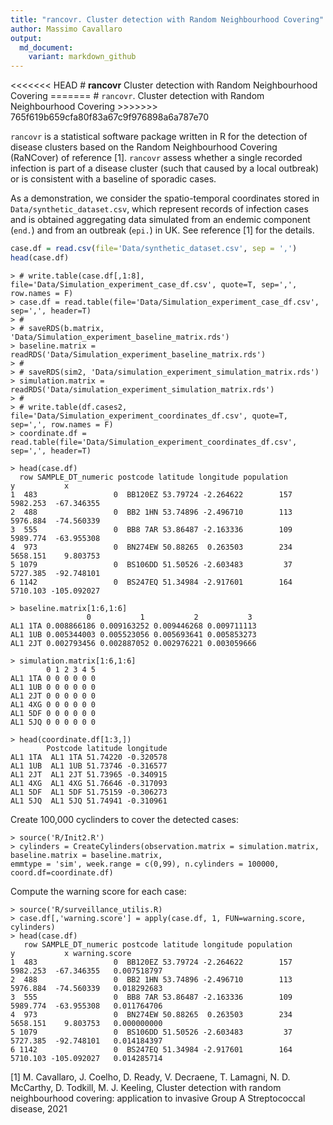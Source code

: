 ```yaml
---
title: "rancovr. Cluster detection with Random Neighbourhood Covering"
author: Massimo Cavallaro
output:
  md_document:
    variant: markdown_github
---
```


<<<<<<< HEAD
# **rancovr** Cluster detection with Random Neighbourhood Covering
=======
# `rancovr`. Cluster detection with Random Neighbourhood Covering
>>>>>>> 765f619b659cfa80f83a67c9f976898a6a787e70

`rancovr` is a statistical software package written in R for the detection of disease clusters
based on the  Random Neighbourhood Covering (RaNCover) of reference [1].
`rancovr` assess whether a single recorded infection is part of a disease cluster (such that caused by a local outbreak)
or is consistent with a baseline of sporadic cases.

As a demonstration, we consider the spatio-temporal coordinates stored in `Data/synthetic_dataset.csv`,
which represent records of infection cases and is obtained aggregating data simulated from an endemic component (`end.`) and
from an outbreak (`epi.`) in UK. See reference [1] for the details.

```r
case.df = read.csv(file='Data/synthetic_dataset.csv', sep = ',')
head(case.df)
```



```
> # write.table(case.df[,1:8], file='Data/Simulation_experiment_case_df.csv', quote=T, sep=',', row.names = F)
> case.df = read.table(file='Data/Simulation_experiment_case_df.csv',  sep=',', header=T) 
> #
> # saveRDS(b.matrix, 'Data/Simulation_experiment_baseline_matrix.rds')
> baseline.matrix = readRDS('Data/Simulation_experiment_baseline_matrix.rds')
> #
> # saveRDS(sim2, 'Data/simulation_experiment_simulation_matrix.rds')
> simulation.matrix = readRDS('Data/simulation_experiment_simulation_matrix.rds')
> #
> # write.table(df.cases2, file='Data/Simulation_experiment_coordinates_df.csv', quote=T, sep=',', row.names = F)
> coordinate.df = read.table(file='Data/Simulation_experiment_coordinates_df.csv',  sep=',', header=T)
```


```
> head(case.df)
  row SAMPLE_DT_numeric postcode latitude longitude population        y           x
1  483                 0  BB120EZ 53.79724 -2.264622        157 5982.253  -67.346355
2  488                 0  BB2 1HN 53.74896 -2.496710        113 5976.884  -74.560339
3  555                 0  BB8 7AR 53.86487 -2.163336        109 5989.774  -63.955308
4  973                 0  BN274EW 50.88265  0.263503        234 5658.151    9.803753
5 1079                 0  BS106DD 51.50526 -2.603483         37 5727.385  -92.748101
6 1142                 0  BS247EQ 51.34984 -2.917601        164 5710.103 -105.092027
```

```
> baseline.matrix[1:6,1:6]
                 0           1           2           3
AL1 1TA 0.008866186 0.009163252 0.009446268 0.009711113
AL1 1UB 0.005344003 0.005523056 0.005693641 0.005853273
AL1 2JT 0.002793456 0.002887052 0.002976221 0.003059666
```

```
> simulation.matrix[1:6,1:6]
        0 1 2 3 4 5
AL1 1TA 0 0 0 0 0 0
AL1 1UB 0 0 0 0 0 0
AL1 2JT 0 0 0 0 0 0
AL1 4XG 0 0 0 0 0 0
AL1 5DF 0 0 0 0 0 0
AL1 5JQ 0 0 0 0 0 0
```

```
> head(coordinate.df[1:3,])
        Postcode latitude longitude
AL1 1TA  AL1 1TA 51.74220 -0.320578
AL1 1UB  AL1 1UB 51.73746 -0.316577
AL1 2JT  AL1 2JT 51.73965 -0.340915
AL1 4XG  AL1 4XG 51.76646 -0.317093
AL1 5DF  AL1 5DF 51.75159 -0.306273
AL1 5JQ  AL1 5JQ 51.74941 -0.310961
```


Create  100,000 cyclinders to cover the detected cases:
```
> source('R/Init2.R')
> cylinders = CreateCylinders(observation.matrix = simulation.matrix, baseline.matrix = baseline.matrix,
emmtype = 'sim', week.range = c(0,99), n.cylinders = 100000, coord.df=coordinate.df)
```

Compute the warning score for each case:
```
> source('R/surveillance_utilis.R)
> case.df[,'warning.score'] = apply(case.df, 1, FUN=warning.score, cylinders)
> head(case.df)
   row SAMPLE_DT_numeric postcode latitude longitude population        y           x warning.score
1  483                 0  BB120EZ 53.79724 -2.264622        157 5982.253  -67.346355   0.007518797
2  488                 0  BB2 1HN 53.74896 -2.496710        113 5976.884  -74.560339   0.018292683
3  555                 0  BB8 7AR 53.86487 -2.163336        109 5989.774  -63.955308   0.011764706
4  973                 0  BN274EW 50.88265  0.263503        234 5658.151    9.803753   0.000000000
5 1079                 0  BS106DD 51.50526 -2.603483         37 5727.385  -92.748101   0.014184397
6 1142                 0  BS247EQ 51.34984 -2.917601        164 5710.103 -105.092027   0.014285714
```

[1] M. Cavallaro, J. Coelho, D. Ready, V. Decraene, T. Lamagni, N. D. McCarthy, D. Todkill, M. J. Keeling,
Cluster detection with random neighbourhood covering: application to invasive Group A Streptococcal disease, 2021


